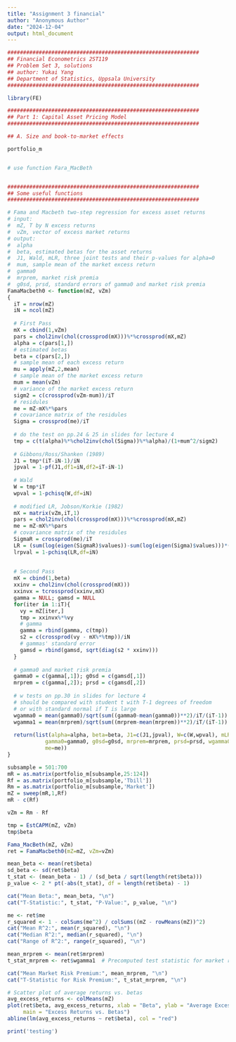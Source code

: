 ```yaml
---
title: "Assignment 3 financial"
author: "Anonymous Author"
date: "2024-12-04"
output: html_document
---
```


```r
#############################################################
## Financial Econometrics 2ST119
## Problem Set 3, solutions
## author: Yukai Yang
## Department of Statistics, Uppsala University
#############################################################

library(FE)

#############################################################
## Part 1: Capital Asset Pricing Model
#############################################################

## A. Size and book-to-market effects

portfolio_m


# use function Fara_MacBeth


#############################################################
## Some useful functions
#############################################################

# Fama and Macbeth two-step regression for excess asset returns
# input:
#  mZ, T by N excess returns
#  vZm, vector of excess market returns
# output:
#  alpha
#  beta, estimated betas for the asset returns
#  J1, Wald, mLR, three joint tests and their p-values for alpha=0
#  mum, sample mean of the market excess return
#  gamma0
#  mrprem, market risk premia
#  g0sd, prsd, standard errors of gamma0 and market risk premia
FamaMacbeth0 <- function(mZ, vZm)
{
  iT = nrow(mZ)
  iN = ncol(mZ)
  
  # First Pass
  mX = cbind(1,vZm)
  pars = chol2inv(chol(crossprod(mX)))%*%crossprod(mX,mZ)
  alpha = c(pars[1,])
  # estimated betas
  beta = c(pars[2,])
  # sample mean of each excess return
  mu = apply(mZ,2,mean)
  # sample mean of the market excess return
  mum = mean(vZm)
  # variance of the market excess return
  sigm2 = c(crossprod(vZm-mum))/iT
  # residules
  me = mZ-mX%*%pars
  # covariance matrix of the residules
  Sigma = crossprod(me)/iT
  
  # do the test on pp.24 & 25 in slides for lecture 4
  tmp = c(t(alpha)%*%chol2inv(chol(Sigma))%*%alpha)/(1+mum^2/sigm2)
  
  # Gibbons/Ross/Shanken (1989)
  J1 = tmp*(iT-iN-1)/iN
  jpval = 1-pf(J1,df1=iN,df2=iT-iN-1)
  
  # Wald
  W = tmp*iT
  wpval = 1-pchisq(W,df=iN)
  
  # modified LR, Jobson/Korkie (1982)
  mX = matrix(vZm,iT,1)
  pars = chol2inv(chol(crossprod(mX)))%*%crossprod(mX,mZ)
  me = mZ-mX%*%pars
  # covariance matrix of the residules
  SigmaR = crossprod(me)/iT
  LR = (sum(log(eigen(SigmaR)$values))-sum(log(eigen(Sigma)$values)))*(iT-iN/2-2)
  lrpval = 1-pchisq(LR,df=iN)
  
  
  # Second Pass
  mX = cbind(1,beta)
  xxinv = chol2inv(chol(crossprod(mX)))
  xxinvx = tcrossprod(xxinv,mX)
  gamma = NULL; gamsd = NULL
  for(iter in 1:iT){
    vy = mZ[iter,]
    tmp = xxinvx%*%vy
    # gamma
    gamma = rbind(gamma, c(tmp))
    s2 = c(crossprod(vy - mX%*%tmp))/iN
    # gammas' standard error
    gamsd = rbind(gamsd, sqrt(diag(s2 * xxinv)))
  }
  
  # gamma0 and market risk premia
  gamma0 = c(gamma[,1]); g0sd = c(gamsd[,1])
  mrprem = c(gamma[,2]); prsd = c(gamsd[,2])
  
  # w tests on pp.30 in slides for lecture 4
  # should be compared with student t with T-1 degrees of freedom
  # or with standard normal if T is large
  wgamma0 = mean(gamma0)/sqrt(sum((gamma0-mean(gamma0))**2)/iT/(iT-1))
  wgamma1 = mean(mrprem)/sqrt(sum((mrprem-mean(mrprem))**2)/iT/(iT-1))
  
  return(list(alpha=alpha, beta=beta, J1=c(J1,jpval), W=c(W,wpval), mLR=c(LR,lrpval),
            gamma0=gamma0, g0sd=g0sd, mrprem=mrprem, prsd=prsd, wgamma0=wgamma0, wgamma1=wgamma1,
            me=me))
}

subsample = 501:700
mR = as.matrix(portfolio_m[subsample,25:124])
Rf = as.matrix(portfolio_m[subsample,'Tbill'])
Rm = as.matrix(portfolio_m[subsample,'Market'])
mZ = sweep(mR,1,Rf)
mR - c(Rf)

vZm = Rm - Rf

tmp = EstCAPM(mZ, vZm)
tmp$beta

Fama_MacBeth(mZ, vZm)
ret = FamaMacbeth0(mZ=mZ, vZm=vZm)


```

```r
mean_beta <- mean(ret$beta)
sd_beta <- sd(ret$beta)
t_stat <- (mean_beta - 1) / (sd_beta / sqrt(length(ret$beta)))
p_value <- 2 * pt(-abs(t_stat), df = length(ret$beta) - 1)

cat("Mean Beta:", mean_beta, "\n")
cat("T-Statistic:", t_stat, "P-Value:", p_value, "\n")

```

```r
me <- ret$me
r_squared <- 1 - colSums(me^2) / colSums((mZ - rowMeans(mZ))^2)
cat("Mean R^2:", mean(r_squared), "\n")
cat("Median R^2:", median(r_squared), "\n")
cat("Range of R^2:", range(r_squared), "\n")

```
```r
mean_mrprem <- mean(ret$mrprem)
t_stat_mrprem <- ret$wgamma1  # Precomputed test statistic for market risk premium

cat("Mean Market Risk Premium:", mean_mrprem, "\n")
cat("T-Statistic for Risk Premium:", t_stat_mrprem, "\n")

# Scatter plot of average returns vs. betas
avg_excess_returns <- colMeans(mZ)
plot(ret$beta, avg_excess_returns, xlab = "Beta", ylab = "Average Excess Return",
     main = "Excess Returns vs. Betas")
abline(lm(avg_excess_returns ~ ret$beta), col = "red")

```


```r
print('testing')
```



